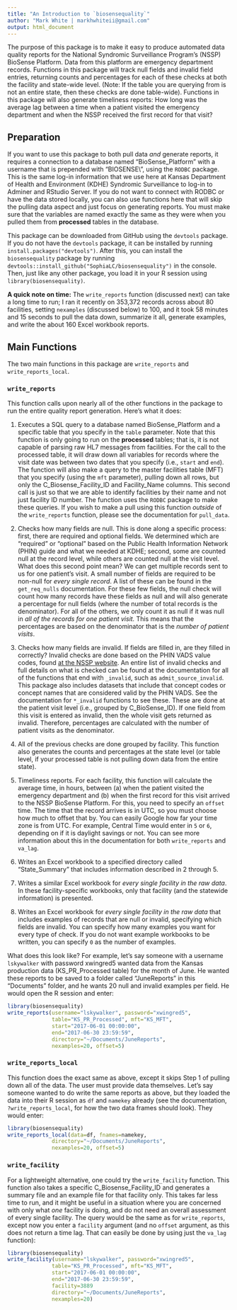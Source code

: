 ```yaml
---
title: "An Introduction to `biosensequality`"
author: "Mark White | markhwhiteii@gmail.com"
output: html_document
---
```


The purpose of this package is to make it easy to produce automated data quality reports for the National Syndromic Surveillance Program's (NSSP) BioSense Platform. Data from this platform are emergency department records. Functions in this package will track null fields and invalid field entries, returning counts and percentages for each of these checks at both the facility and state-wide level. (Note: If the table you are querying from is not an entire state, then these checks are done table-wide). Functions in this package will also generate timeliness reports: How long was the average lag between a time when a patient visited the emergency department and when the NSSP received the first record for that visit?  

## Preparation

If you want to use this package to both pull data *and* generate reports, it requires a connection to a database named "BioSense_Platform" with a username that is prepended with "BIOSENSE\\", using the `RODBC` package. This is the same log-in information that we use here at Kansas Department of Health and Environment (KDHE) Syndromic Surveillance to log-in to Adminer and RStudio Server. If you do not want to connect with RODBC or have the data stored locally, you can also use functions here that will skip the pulling data aspect and just focus on generating reports. You must make sure that the variables are named exactly the same as they were when you pulled them from **processed** tables in the database.

This package can be downloaded from GitHub using the `devtools` package. If you do not have the `devtools` package, it can be installed by running `install.packages("devtools")`. After this, you can install the `biosensequality` package by running `devtools::install_github("SophiaLC/biosensequality")` in the console. Then, just like any other package, you load it in your R session using `library(biosensequality)`.  

**A quick note on time:** The `write_reports` function (discussed next) can take a long time to run; I ran it recently on 353,372 records across about 80 facilities, setting `nexamples` (discussed below) to 100, and it took 58 minutes and 15 seconds to pull the data down, summarize it all, generate examples, and write the about 160 Excel workbook reports.  

## Main Functions

The two main functions in this package are `write_reports` and `write_reports_local`.  

### `write_reports`

This function calls upon nearly all of the other functions in the package to run the entire quality report generation. Here's what it does:  

1. Executes a SQL query to a database named BioSense_Platform and a specific table that you specify in the `table` parameter. Note that this function is only going to run on the **processed** tables; that is, it is not capable of parsing raw HL7 messages from facilities. For the call to the processed table, it will draw down all variables for records where the visit date was between two dates that you specify (i.e., `start` and `end`). The function will also make a query to the master facilities table (MFT) that you specify (using the `mft` parameter), pulling down all rows, but only the C_Biosense_Facility_ID and Facility_Name columns. This second call is just so that we are able to identify facilities by their name and not just facility ID number. The function uses the `RODBC` package to make these queries. If you wish to make a pull using this function *outside* of the `write_reports` function, please see the documentation for `pull_data`.  
  
2. Checks how many fields are null. This is done along a specific process: first, there are required and optional fields. We determined which are "required" or "optional" based on the Public Health Information Network (PHIN) guide and what we needed at KDHE; second, some are counted null at the record level, while others are counted null at the visit level. What does this second point mean? We can get multiple records sent to us for one patient's visit. A small number of fields are required to be non-null for *every single record*. A list of these can be found in the `get_req_nulls` documentation. For these few fields, the null check will count how many records have these fields as null and will also generate a percentage for null fields (where the number of total records is the denominator). For all of the others, we only count it as null if it was null in *all of the records for one patient visit.* This means that the percentages are based on the denominator that is the *number of patient visits*.  
  
3. Checks how many fields are invalid. If fields are filled in, are they filled in correctly? Invalid checks are done based on the PHIN VADS value codes, found [at the NSSP website](https://phinvads.cdc.gov/vads/ViewView.action?name=Syndromic%20Surveillance). An entire list of invalid checks and full details on what is checked can be found at the documentation for all of the functions that end with `_invalid`, such as `admit_source_invalid`. This package also includes datasets that include that concept codes or concept names that are considered valid by the PHIN VADS. See the documentation for `*_invalid` functions to see these. These are done at the patient visit level (i.e., grouped by C_BioSense_ID). If one field from this visit is entered as invalid, then the whole visit gets returned as invalid. Therefore, percentages are calculated with the number of patient visits as the denominator.  

4. All of the previous checks are done grouped by facility. This function also generates the counts and percentages at the state level (or table level, if your processed table is not pulling down data from the entire state).  

5. Timeliness reports. For each facility, this function will calculate the average time, in hours, between (a) when the patient visited the emergency department and (b) when the first record for this visit arrived to the NSSP BioSense Platform. For this, you need to specify an `offset` time. The time that the record arrives is in UTC, so you must choose how much to offset that by. You can easily Google how far your time zone is from UTC. For example, Central Time would enter in `5` or `6`, depending on if it is daylight savings or not. You can see more information about this in the documentation for both `write_reports` and `va_lag`.    

6. Writes an Excel workbook to a specified directory called "State_Summary" that includes information described in 2 through 5.  

7. Writes a similar Excel workbook for *every single facility in the raw data*. In these facility-specific workbooks, only that facility (and the statewide information) is presented.

8. Writes an Excel workbook for *every single facility in the raw data* that includes examples of records that are null or invalid, specifying which fields are invalid. You can specify how many examples you want for every type of check. If you do not want example workbooks to be written, you can specify `0` as the number of examples.

What does this look like? For example, let's say someone with a username `lskywalker` with password xwingred5 wanted data from the Kansas production data (KS_PR_Processed table) for the month of June. He wanted these reports to be saved to a folder called "JuneReports" in this "Documents" folder, and he wants 20 null and invalid examples per field. He would open the R session and enter:

```r
library(biosensequality)
write_reports(username="lskywalker", password="xwingred5", 
              table="KS_PR_Processed", mft="KS_MFT",
              start="2017-06-01 00:00:00", 
              end="2017-06-30 23:59:59",
              directory="~/Documents/JuneReports",
              nexamples=20, offset=5)
```


### `write_reports_local`

This function does the exact same as above, except it skips Step 1 of pulling down all of the data. The user must provide data themselves. Let's say someone wanted to do write the same reports as above, but they loaded the data into their R session as `df` and `namekey` already (see the documentation, `?write_reports_local`, for how the two data frames should look). They would enter:  

```r
library(biosensequality)
write_reports_local(data=df, fnames=namekey,
              directory="~/Documents/JuneReports",
              nexamples=20, offset=5)
```


### `write_facility`
For a lightweight alternative, one could try the `write_facility` function. This function also takes a specific C_Biosense_Facility_ID and generates a summary file and an example file for that facility only. This takes far less time to run, and it might be useful in a situation where you are concerned with only what *one* facility is doing, and do not need an overall assessment of every single facility. The query would be the same as for `write_reports`, except now you enter a `facility` argument (and no `offset` argument, as this does not return a time lag. That can easily be done by using just the `va_lag` function):

```r
library(biosensequality)
write_facility(username="lskywalker", password="xwingred5", 
              table="KS_PR_Processed", mft="KS_MFT",
              start="2017-06-01 00:00:00", 
              end="2017-06-30 23:59:59",
              facility=3889
              directory="~/Documents/JuneReports",
              nexamples=20)
```
<br>
<br>

